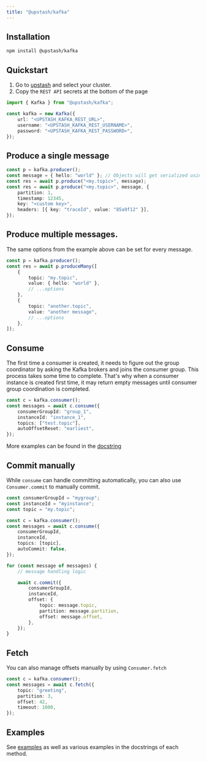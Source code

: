 ```yaml
---
title: "@upstash/kafka"
---
```


## Installation

```bash
npm install @upstash/kafka
```


## Quickstart

1. Go to [upstash](https://console.upstash.com/kafka) and select your cluster.
2. Copy the `REST API` secrets at the bottom of the page

```typescript
import { Kafka } from "@upstash/kafka";

const kafka = new Kafka({
    url: "<UPSTASH_KAFKA_REST_URL>",
    username: "<UPSTASH_KAFKA_REST_USERNAME>",
    password: "<UPSTASH_KAFKA_REST_PASSWORD>",
});
```

## Produce a single message

```typescript
const p = kafka.producer();
const message = { hello: "world" }; // Objects will get serialized using `JSON.stringify`
const res = await p.produce("<my.topic>", message);
const res = await p.produce("<my.topic>", message, {
    partition: 1,
    timestamp: 12345,
    key: "<custom key>",
    headers: [{ key: "traceId", value: "85a9f12" }],
});
```

## Produce multiple messages.

The same options from the example above can be set for every message.

```typescript
const p = kafka.producer();
const res = await p.produceMany([
    {
        topic: "my.topic",
        value: { hello: "world" },
        // ...options
    },
    {
        topic: "another.topic",
        value: "another message",
        // ...options
    },
]);
```

## Consume

The first time a consumer is created, it needs to figure out the group
coordinator by asking the Kafka brokers and joins the consumer group. This
process takes some time to complete. That's why when a consumer instance is
created first time, it may return empty messages until consumer group
coordination is completed.

```typescript
const c = kafka.consumer();
const messages = await c.consume({
    consumerGroupId: "group_1",
    instanceId: "instance_1",
    topics: ["test.topic"],
    autoOffsetReset: "earliest",
});
```

More examples can be found in the
[docstring](https://github.com/upstash/upstash-kafka/blob/main/pkg/consumer.ts#L265)

## Commit manually

While `consume` can handle committing automatically, you can also use
`Consumer.commit` to manually commit.

```typescript
const consumerGroupId = "mygroup";
const instanceId = "myinstance";
const topic = "my.topic";

const c = kafka.consumer();
const messages = await c.consume({
    consumerGroupId,
    instanceId,
    topics: [topic],
    autoCommit: false,
});

for (const message of messages) {
    // message handling logic

    await c.commit({
        consumerGroupId,
        instanceId,
        offset: {
            topic: message.topic,
            partition: message.partition,
            offset: message.offset,
        },
    });
}
```

## Fetch

You can also manage offsets manually by using `Consumer.fetch`

```typescript
const c = kafka.consumer();
const messages = await c.fetch({
    topic: "greeting",
    partition: 3,
    offset: 42,
    timeout: 1000,
});
```

## Examples

See [examples](https://github.com/upstash/upstash-kafka/tree/main/examples) as
well as various examples in the docstrings of each method.
